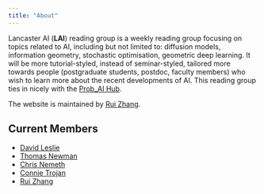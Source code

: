 ```yaml
---
title: "About"
---
```


Lancaster AI (**LAI**) reading group is a weekly reading group focusing on topics related to AI, including but not limited to: diffusion models, information geometry, stochastic optimisation, geometric deep learning. It will be more tutorial-styled, instead of seminar-styled, tailored more towards people (postgraduate students, postdoc, faculty members) who wish to learn more about the recent developments of AI. This reading group ties in nicely with the [Prob_AI Hub](https://www.probai.uk/).

The website is maintained by [Rui Zhang](https://shusheng3927.github.io/). 

## Current Members 

- [David Leslie](https://www.lancaster.ac.uk/maths/people/david-leslie)
- [Thomas Newman](https://www.lancaster.ac.uk/stor-i-student-sites/thomas-newman/)
- [Chris Nemeth](https://chris-nemeth.github.io/)
- [Connie Trojan](https://www.lancaster.ac.uk/stor-i-student-sites/connie-trojan/)
- [Rui Zhang](https://shusheng3927.github.io/)
